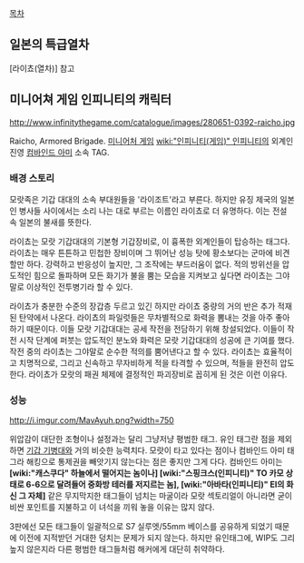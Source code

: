 [[목차]]
== 일본의 특급열차 ==
[라이쵸(열차)] 참고

== 미니어쳐 게임 인피니티의 캐릭터 ==
http://www.infinitythegame.com/catalogue/images/280651-0392-raicho.jpg

Raicho, Armored Brigade. [[미니어처 게임]] [[wiki:"인피니티(게임)" 인피니티]]의 외계인 진영 [[컴바인드 아미]] 소속 TAG.
=== 배경 스토리 ===

모랏족은 기갑 대대의 소속 부대원들을 '라이조트'라고 부른다. 하지만 유징 제국의 일본인 병사들 사이에서는 소리 나는 대로 부르는 이름인 라이쵸로 더 유명하다. 이는 전설 속 일본의 불새를 뜻한다. 

라이쵸는 모랏 기갑대대의 기본형 기갑장비로, 이 흉폭한 외계인들이 탑승하는 태그다. 라이쵸는 매우 튼튼하고 민첩한 장비이며 그 뛰어난 성능 탓에 황소보다는 군마에 비견할만 하다. 강력하고 반응성이 높지만, 그 조작에는 부드러움이 없다. 적의 방위선을 압도적인 힘으로 돌파하며 모든 화기가 불을 뿜는 모습을 지켜보고 싶다면 라이쵸는 그야말로 이상적인 전투병기라 할 수 있다.

라이쵸가 충분한 수준의 장갑층 두르고 있긴 하지만 라이쵸 중량의 거의 반은 추가 적재된 탄약에서 나온다. 라이쵸의 파일럿들은 무차별적으로 화력을 뽐내는 것을 아주 좋아하기 때문이다. 이들 모랏 기갑대대는 공세 작전을 전담하기 위해 창설되었다. 이들이 작전 시작 단계에 퍼붓는 압도적인 분노와 화력은 모랏 기갑대대의 성공에 큰 기여를 했다. 작전 중의 라이쵸는 그야말로 순수한 적의를 뿜어낸다고 할 수 있다. 라이쵸는 효율적이고 치명적으로, 그리고 신속하고 무자비하게 적을 타격할 수 있으며, 적들을 완전히 압도한다. 라이쵸가 모랏의 패권 체제에 결정적인 파괴장비로 꼽히게 된 것은 이런 이유다.
=== 성능 ===
http://i.imgur.com/MavAyuh.png?width=750

위압감이 대단한 조형이나 설정과는 달리 그냥저냥 평범한 태그. 유인 태그란 점을 제외하면 [[기갑 기병대]]와 거의 비슷한 능력치다. 모랏이 타고 있다는 점이나 컴바인드 아미 태그라 해킹으로 통제권을 빼앗기지 않는다는 점은 좋지만 그게 다다. 컴바인드 아미는 '''[wiki:"캐스쿠다" 하늘에서 떨어지는 놈이나] [wiki:"스핑크스(인피니티)" TO 카모 상태로 6-6으로 달려들어 중화방 테러를 저지르는 놈], [wiki:"아바타(인피니티)" EI의 화신 그 자체]''' 같은 무지막지한 태그들이 넘치는 마굴이라 모랏 섹토리얼이 아니라면 굳이 비싼 포인트를 지불하고 이 녀석을 끼워 놓을 이유는 많지 않다.

3판에선 모든 태그들이 일괄적으로 S7 실루엣/55mm 베이스를 공유하게 되었기 때문에 이전에 지적받던 거대한 덩치는 문제가 되지 않는다. 하지만 유인태그에, WIP도 그리 높지 않은지라 다른 평범한 태그들처럼 해커에게 대단히 취약하다.
